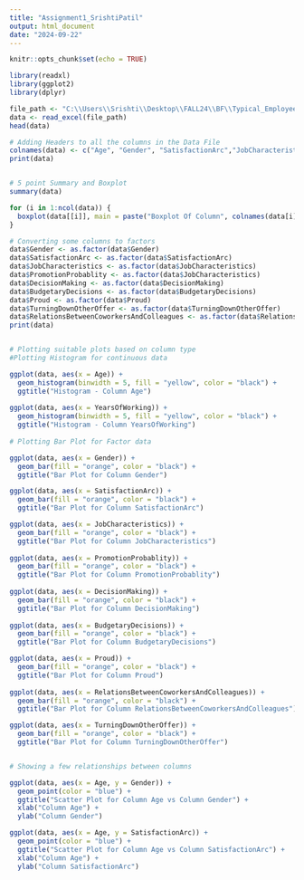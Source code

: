 ---
title: "Assignment1_SrishtiPatil"
output: html_document
date: "2024-09-22"
---

```{r setup, include=FALSE}
knitr::opts_chunk$set(echo = TRUE)
```


```{r}
library(readxl)
library(ggplot2)
library(dplyr)

file_path <- "C:\\Users\\Srishti\\Desktop\\FALL24\\BF\\Typical_Employee_Survey_Data.xlsx"
data <- read_excel(file_path)
head(data)

# Adding Headers to all the columns in the Data File
colnames(data) <- c("Age", "Gender", "SatisfactionArc","JobCharacteristics","YearsOfWorking","PromotionProbablity","DecisionMaking","BudgetaryDecisions","Proud","TurningDownOtherOffer","RelationsBetweenCoworkersAndColleagues")
print(data)


# 5 point Summary and Boxplot
summary(data)

for (i in 1:ncol(data)) {
  boxplot(data[[i]], main = paste("Boxplot Of Column", colnames(data[i])), ylab = names(data)[i])
}

# Converting some columns to factors
data$Gender <- as.factor(data$Gender)
data$SatisfactionArc <- as.factor(data$SatisfactionArc)
data$JobCharacteristics <- as.factor(data$JobCharacteristics)
data$PromotionProbablity <- as.factor(data$JobCharacteristics)
data$DecisionMaking <- as.factor(data$DecisionMaking)
data$BudgetaryDecisions <- as.factor(data$BudgetaryDecisions)
data$Proud <- as.factor(data$Proud)
data$TurningDownOtherOffer <- as.factor(data$TurningDownOtherOffer)
data$RelationsBetweenCoworkersAndColleagues <- as.factor(data$RelationsBetweenCoworkersAndColleagues)
print(data)


# Plotting suitable plots based on column type
#Plotting Histogram for continuous data

ggplot(data, aes(x = Age)) +
  geom_histogram(binwidth = 5, fill = "yellow", color = "black") +
  ggtitle("Histogram - Column Age")
 
ggplot(data, aes(x = YearsOfWorking)) +
  geom_histogram(binwidth = 5, fill = "yellow", color = "black") +
  ggtitle("Histogram - Column YearsOfWorking")
 
# Plotting Bar Plot for Factor data

ggplot(data, aes(x = Gender)) +
  geom_bar(fill = "orange", color = "black") +
  ggtitle("Bar Plot for Column Gender")

ggplot(data, aes(x = SatisfactionArc)) +
  geom_bar(fill = "orange", color = "black") +
  ggtitle("Bar Plot for Column SatisfactionArc")

ggplot(data, aes(x = JobCharacteristics)) +
  geom_bar(fill = "orange", color = "black") +
  ggtitle("Bar Plot for Column JobCharacteristics")
 
ggplot(data, aes(x = PromotionProbablity)) +
  geom_bar(fill = "orange", color = "black") +
  ggtitle("Bar Plot for Column PromotionProbablity")
 
ggplot(data, aes(x = DecisionMaking)) +
  geom_bar(fill = "orange", color = "black") +
  ggtitle("Bar Plot for Column DecisionMaking")
 
ggplot(data, aes(x = BudgetaryDecisions)) +
  geom_bar(fill = "orange", color = "black") +
  ggtitle("Bar Plot for Column BudgetaryDecisions")

ggplot(data, aes(x = Proud)) +
  geom_bar(fill = "orange", color = "black") +
  ggtitle("Bar Plot for Column Proud")
 
ggplot(data, aes(x = RelationsBetweenCoworkersAndColleagues)) +
  geom_bar(fill = "orange", color = "black") +
  ggtitle("Bar Plot for Column RelationsBetweenCoworkersAndColleagues")

ggplot(data, aes(x = TurningDownOtherOffer)) +
  geom_bar(fill = "orange", color = "black") +
  ggtitle("Bar Plot for Column TurningDownOtherOffer")


# Showing a few relationships between columns

ggplot(data, aes(x = Age, y = Gender)) +
  geom_point(color = "blue") +
  ggtitle("Scatter Plot for Column Age vs Column Gender") +
  xlab("Column Age") +
  ylab("Column Gender")

ggplot(data, aes(x = Age, y = SatisfactionArc)) +
  geom_point(color = "blue") +
  ggtitle("Scatter Plot for Column Age vs Column SatisfactionArc") +
  xlab("Column Age") +
  ylab("Column SatisfactionArc")

```

